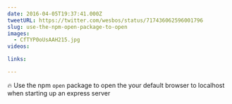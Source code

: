 ```yaml
---
date: 2016-04-05T19:37:41.000Z
tweetURL: https://twitter.com/wesbos/status/717436062596001796
slug: use-the-npm-open-package-to-open
images:
  - CfTYP0oUsAAH215.jpg
videos:

links:

---
```

🔥 Use the npm `open` package to open the your default browser to localhost when starting up an express server
